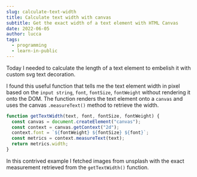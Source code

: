 ```yaml
---
slug: calculate-text-width
title: Calculate text width with canvas
subtitle: Get the exact width of a text element with HTML Canvas
date: 2022-06-05
author: lucca
tags:
  - programming
  - learn-in-public
---
```


Today I needed to calculate the length of a text element to embelish it with custom svg text decoration.

I found this useful function that tells me the text element width in pixel based on the `input string`, `font`, `fontSize`, `fontWeight` without rendering it onto the DOM.
The function renders the text element onto a `canvas` and uses the canvas `.measureText()` method to retrieve the width.

```js
function getTextWidth(text, font, fontSize, fontWeight) {
  const canvas = document.createElement("canvas");
  const context = canvas.getContext("2d");
  context.font = `${fontWeight} ${fontSize} ${font}`;
  const metrics = context.measureText(text);
  return metrics.width;
}
```

In this contrived example I fetched images from unsplash with the exact measurement retrieved from the
`getTextWidth()` function.

<CodeSandbox embedURL="https://codesandbox.io/embed/strikethrough-text-yjkeih?fontsize=14&hidenavigation=1&theme=dark"/>












